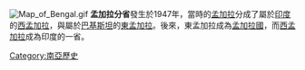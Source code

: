 {{無來源|time=2011-01-30}}
[[File:Map_of_Bengal.gif|thumb]]
'''孟加拉分省'''發生於1947年，當時的[[孟加拉管轄區|孟加拉]]分成了屬於[[印度|印度]]的[[西孟加拉|西孟加拉]]，與屬於[[巴基斯坦|巴基斯坦]]的[[東孟加拉|東孟加拉]]。後來，東孟加拉成為[[孟加拉|孟加拉國]]，而[[西孟加拉|西孟加拉]]成為印度的一省。

[[Category:南亞歷史|Category:南亞歷史]]